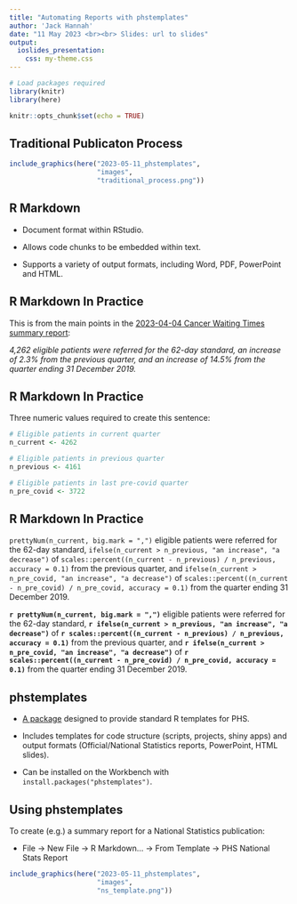 ```yaml
---
title: "Automating Reports with phstemplates"
author: 'Jack Hannah'
date: "11 May 2023 <br><br> Slides: url to slides"
output:
  ioslides_presentation:
    css: my-theme.css
---
```


```r
# Load packages required
library(knitr)
library(here)

knitr::opts_chunk$set(echo = TRUE)
```

## Traditional Publicaton Process

```r
include_graphics(here("2023-05-11_phstemplates", 
                      "images", 
                      "traditional_process.png"))
```

## R Markdown

* Document format within RStudio.

* Allows code chunks to be embedded within text.

* Supports a variety of output formats, including Word, PDF, PowerPoint and HTML.

## R Markdown In Practice

This is from the main points in the [2023-04-04 Cancer Waiting Times summary report](https://publichealthscotland.scot/media/18856/2023-04-04-cwt-summary.pdf):

_4,262 eligible patients were referred for the 62-day standard, an increase of 2.3% from the previous quarter, and an increase of 14.5% from the quarter ending 31 December 2019._

## R Markdown In Practice

Three numeric values required to create this sentence:

```r
# Eligible patients in current quarter
n_current <- 4262

# Eligible patients in previous quarter
n_previous <- 4161

# Eligible patients in last pre-covid quarter
n_pre_covid <- 3722
```

## R Markdown In Practice

`prettyNum(n_current, big.mark = ",")` eligible patients were referred for the 62-day standard, `ifelse(n_current > n_previous, "an increase", "a decrease")` of `scales::percent((n_current - n_previous) / n_previous, accuracy = 0.1)` from the previous quarter, and `ifelse(n_current > n_pre_covid, "an increase", "a decrease")` of `scales::percent((n_current - n_pre_covid) / n_pre_covid, accuracy = 0.1)` from the quarter ending 31 December 2019.

**`r prettyNum(n_current, big.mark = ",")`** eligible patients were referred for the 62-day standard, **`r ifelse(n_current > n_previous, "an increase", "a decrease")`** of **`r scales::percent((n_current - n_previous) / n_previous, accuracy = 0.1)`** from the previous quarter, and **`r ifelse(n_current > n_pre_covid, "an increase", "a decrease")`** of **`r scales::percent((n_current - n_pre_covid) / n_pre_covid, accuracy = 0.1)`** from the quarter ending 31 December 2019.

## phstemplates

* [A package](https://github.com/Public-Health-Scotland/phstemplates) designed to provide standard R templates for PHS.

* Includes templates for code structure (scripts, projects, shiny apps) and output formats (Official/National Statistics reports, PowerPoint, HTML slides).

* Can be installed on the Workbench with `install.packages("phstemplates")`.

## Using phstemplates

To create (e.g.) a summary report for a National Statistics publication:

* File -> New File -> R Markdown... -> From Template -> PHS National Stats Report

```r
include_graphics(here("2023-05-11_phstemplates", 
                      "images", 
                      "ns_template.png"))
```